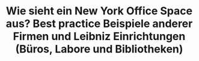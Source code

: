 ---
title: Wie sieht ein New York Office Space aus? Best practice Beispiele anderer Firmen und Leibniz Einrichtungen (Büros, Labore und Bibliotheken)
order: 4
hero_image: ./assets/lounge.jpg
---